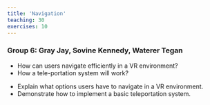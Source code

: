 ```yaml
---
title: 'Navigation'
teaching: 30
exercises: 10
---
```



### Group 6: Gray Jay, Sovine Kennedy, Waterer Tegan

:::::::::::::::::::::::::::::::::::::: questions 

- How can users navigate efficiently in a VR environment?
- How a tele-portation system will work?

::::::::::::::::::::::::::::::::::::::::::::::::

::::::::::::::::::::::::::::::::::::: objectives

- Explain what options users have to navigate in a VR environment.
- Demonstrate how to implement a basic teleportation system.

::::::::::::::::::::::::::::::::::::::::::::::::

